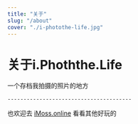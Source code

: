 ```yaml
---
title: "关于"
slug: "/about"
cover: "./i-photothe-life.jpg"
---
```


# 关于i.Phoththe.Life


一个存档我拍摄的照片的地方

    ---------------------------------------


也欢迎去 [iMoss.online](https://imoss.online "iMoss.online") 看看其他好玩的


